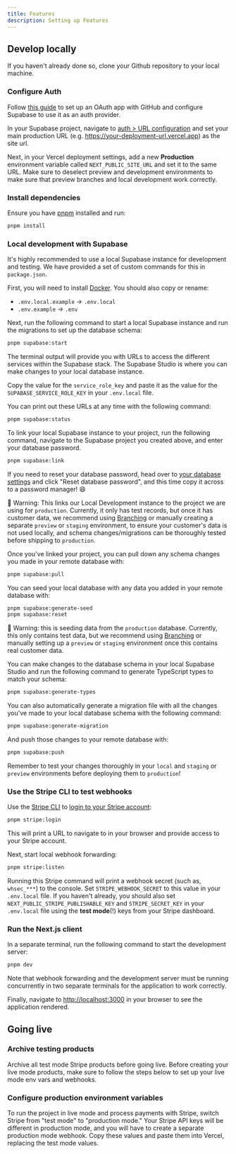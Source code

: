 ```yaml
---
title: Features
description: Setting up Features
---
```



## Develop locally

If you haven't already done so, clone your Github repository to your local machine.

### Configure Auth

Follow [this guide](https://supabase.com/docs/guides/auth/social-login/auth-github) to set up an OAuth app with GitHub and configure Supabase to use it as an auth provider.

In your Supabase project, navigate to [auth > URL configuration](https://app.supabase.com/project/_/auth/url-configuration) and set your main production URL (e.g. https://your-deployment-url.vercel.app) as the site url.

Next, in your Vercel deployment settings, add a new **Production** environment variable called `NEXT_PUBLIC_SITE_URL` and set it to the same URL. Make sure to deselect preview and development environments to make sure that preview branches and local development work correctly.

### Install dependencies

Ensure you have [pnpm](https://pnpm.io/installation) installed and run:

```bash
pnpm install
```

### Local development with Supabase

It's highly recommended to use a local Supabase instance for development and testing. We have provided a set of custom commands for this in `package.json`.

First, you will need to install [Docker](https://www.docker.com/get-started/). You should also copy or rename:

- `.env.local.example` -> `.env.local`
- `.env.example` -> `.env`

Next, run the following command to start a local Supabase instance and run the migrations to set up the database schema:

```bash
pnpm supabase:start
```

The terminal output will provide you with URLs to access the different services within the Supabase stack. The Supabase Studio is where you can make changes to your local database instance.

Copy the value for the `service_role_key` and paste it as the value for the `SUPABASE_SERVICE_ROLE_KEY` in your `.env.local` file.

You can print out these URLs at any time with the following command:

```bash
pnpm supabase:status
```

To link your local Supabase instance to your project, run the following command, navigate to the Supabase project you created above, and enter your database password.

```bash
pnpm supabase:link
```

If you need to reset your database password, head over to [your database settings](https://supabase.com/dashboard/project/_/settings/database) and click "Reset database password", and this time copy it across to a password manager! 😄

🚧 Warning: This links our Local Development instance to the project we are using for `production`. Currently, it only has test records, but once it has customer data, we recommend using [Branching](https://supabase.com/docs/guides/platform/branching) or manually creating a separate `preview` or `staging` environment, to ensure your customer's data is not used locally, and schema changes/migrations can be thoroughly tested before shipping to `production`.

Once you've linked your project, you can pull down any schema changes you made in your remote database with:

```bash
pnpm supabase:pull
```

You can seed your local database with any data you added in your remote database with:

```bash
pnpm supabase:generate-seed
pnpm supabase:reset
```

🚧 Warning: this is seeding data from the `production` database. Currently, this only contains test data, but we recommend using [Branching](https://supabase.com/docs/guides/platform/branching) or manually setting up a `preview` or `staging` environment once this contains real customer data.

You can make changes to the database schema in your local Supabase Studio and run the following command to generate TypeScript types to match your schema:

```bash
pnpm supabase:generate-types
```

You can also automatically generate a migration file with all the changes you've made to your local database schema with the following command:

```bash
pnpm supabase:generate-migration
```

And push those changes to your remote database with:

```bash
pnpm supabase:push
```

Remember to test your changes thoroughly in your `local` and `staging` or `preview` environments before deploying them to `production`!

### Use the Stripe CLI to test webhooks

Use the [Stripe CLI](https://stripe.com/docs/stripe-cli) to [login to your Stripe account](https://stripe.com/docs/stripe-cli#login-account):

```bash
pnpm stripe:login
```

This will print a URL to navigate to in your browser and provide access to your Stripe account.

Next, start local webhook forwarding:

```bash
pnpm stripe:listen
```

Running this Stripe command will print a webhook secret (such as, `whsec_***`) to the console. Set `STRIPE_WEBHOOK_SECRET` to this value in your `.env.local` file. If you haven't already, you should also set `NEXT_PUBLIC_STRIPE_PUBLISHABLE_KEY` and `STRIPE_SECRET_KEY` in your `.env.local` file using the **test mode**(!) keys from your Stripe dashboard.

### Run the Next.js client

In a separate terminal, run the following command to start the development server:

```bash
pnpm dev
```

Note that webhook forwarding and the development server must be running concurrently in two separate terminals for the application to work correctly.

Finally, navigate to [http://localhost:3000](http://localhost:3000) in your browser to see the application rendered.

## Going live

### Archive testing products

Archive all test mode Stripe products before going live. Before creating your live mode products, make sure to follow the steps below to set up your live mode env vars and webhooks.

### Configure production environment variables

To run the project in live mode and process payments with Stripe, switch Stripe from "test mode" to "production mode." Your Stripe API keys will be different in production mode, and you will have to create a separate production mode webhook. Copy these values and paste them into Vercel, replacing the test mode values.
